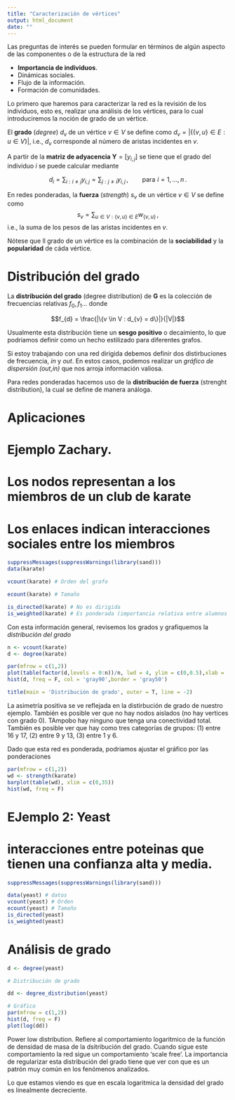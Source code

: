 ```yaml
---
title: "Caracterización de vértices"
output: html_document
date: ""
---
```

Las preguntas de interés se pueden formular en términos de algún aspecto de las componentes o de la estructura de la red

- **Importancia de individuos**.
- Dinámicas sociales.
- Flujo de la información.
- Formación de comunidades.

Lo primero que haremos para caracterizar la red es la revisión de los individuos, esto es, realizar una análisis de los vértices, para lo cual introduciremos la noción de grado de un vértice.

El **grado** (*degree*) $d_v$ de un vértice $v\in V$ se define como $d_v = |\left\{\{v,u\}\in E:u\in V \right\}|$, i.e., $d_v$ corresponde al número de aristas incidentes en $v$. 

A partir de la **matriz de adyacencia** $\mathbf{Y}=[y_{i,j}]$ se tiene que el grado del individuo $i$ se puede calcular mediante

$$
d_i = \sum_{i:i\neq j} y_{i,j} = \sum_{j:j \neq i} y_{i,j}\,,\qquad \text{para}\,\,i=1,\ldots,n\,.
$$

En redes ponderadas, la **fuerza** (*strength*) $s_v$ de un vértice $v\in V$ se define como 
$$
s_v = \sum_{u\in V:\{v,u\}\in E} w_{\{v,u\}}\,,
$$
i.e., la suma de los pesos de las aristas incidentes en $v$. 

Nótese que ll grado de un vértice es la combinación de la **sociabilidad** y la **popularidad** de cáda vértice.

# Distribución del grado

La **distribución del grado** (degree distribution) de **G** es la colección de frecuencias relativas $f_{0},f_{1}...$ donde

$$f_{d} = \frac{|\{v \in V : d_{v} = d\}|}{|V|}$$

Usualmente esta distribución tiene un **sesgo positivo** o decaimiento, lo que podriamos definir como un hecho estilizado para diferentes grafos.

Si estoy trabajando con una red dirigida debemos definir dos distirbuciones de frecuencia, *in* y *out*. En estos casos, podemos realizar un *gráfico de dispersión* *(out,in)* que nos arroja información valiosa. 

Para redes ponderadas hacemos uso de la **distribución de fuerza** (strenght distribution), la cual se define de manera análoga.

# Aplicaciones

# Ejemplo Zachary.
# Los nodos representan a los miembros de un club de karate 
# Los enlaces indican interacciones sociales entre los miembros

```r
suppressMessages(suppressWarnings(library(sand)))
data(karate)

vcount(karate) # Orden del grafo

ecount(karate) # Tamaño

is_directed(karate) # No es dirigida
is_weighted(karate) # Es ponderada (importancia relativa entre alumnos y lideres de la escuela)
```
Con esta información general, revisemos los grados y grafiquemos la *distribución del grado*


```r
n <- vcount(karate)
d <- degree(karate)

par(mfrow = c(1,2))
plot(table(factor(d,levels = 0:n))/n, lwd = 4, ylim = c(0,0.5),xlab = 'Grado',ylab = 'Densidad',xaxt = 'n', col = 'gray50')
hist(d, freq = F, col = 'gray90',border = 'gray50')

title(main = 'Distribución de grado', outer = T, line = -2)
```

La asimetría positiva se ve reflejada en la distirbución de grado de nuestro ejemplo. También es posible ver que no hay nodos aislados (no hay vertices con grado 0). TAmpobo hay ninguno que tenga una conectividad total. También es posible ver que hay como tres categorías de grupos: (1) entre 16 y 17, (2) entre 9 y 13, (3) entre 1 y 6.

Dado que esta red es ponderada, podriamos ajustar el gráfico por las ponderaciones

```r
par(mfrow = c(1,2))
wd <- strength(karate)
barplot(table(wd), xlim = c(0,35))
hist(wd, freq = F)
```

# EJemplo 2: Yeast
# interacciones entre poteinas que tienen una confianza alta y media.

```r
suppressMessages(suppressWarnings(library(sand)))

data(yeast) # datos
vcount(yeast) # Orden
ecount(yeast) # Tamaño
is_directed(yeast)
is_weighted(yeast)
```
# Análisis de grado

```r
d <- degree(yeast)

# Distribución de grado

dd <- degree_distribution(yeast)

# Gráfico
par(mfrow = c(1,2))
hist(d, freq = F)
plot(log(dd))
```
Power low distribution. Refiere al comportamiento logaritmico de la función de densidad de masa de la dsitribución del grado.
Cuando sigue este comportamiento la red sigue un comportamiento 'scale free'. La importancia de regularizar esta distribución del grado tiene que ver con que es un patrón muy común en los fenómenos analizados. 

Lo que estamos viendo es que en escala logaritmica la densidad del grado es linealmente decreciente. 